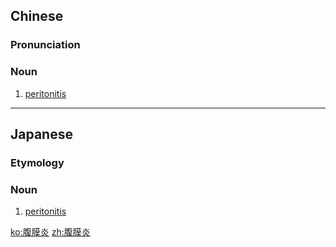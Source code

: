 ==Chinese==
{{zh-forms|type=21}}

===Pronunciation===
{{zh-pron
|m=fù膜yán
|c=fuk1 mok6-2 jim4
|mn=pak-mo̍͘h-iām
|cat=n
}}

===Noun===
{{zh-noun}}

# {{lb|zh|diseases}} [[peritonitis]]

----

==Japanese==
{{ja-kanjitab|ふく|まく|えん|yomi=on}}

===Etymology===
{{suffix|腹膜|炎|t1=peritoneum|t2=-itis|lang=ja|sort=ふくまくえん}}

===Noun===
{{ja-noun|ふくまくえん}}
# {{lb|ja|pathology|sort=ふくまくえん}} [[peritonitis]]

[[ko:腹膜炎]]
[[zh:腹膜炎]]